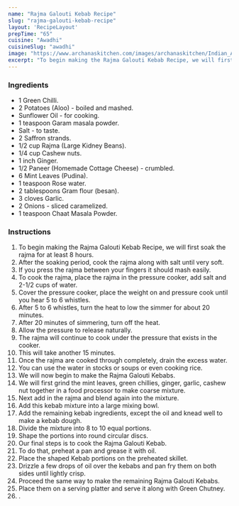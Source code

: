 ---
name: "Rajma Galouti Kebab Recipe"
slug: "rajma-galouti-kebab-recipe"
layout: 'RecipeLayout'
prepTime: "65"
cuisine: "Awadhi"
cuisineSlug: "awadhi"
image: "https://www.archanaskitchen.com/images/archanaskitchen/Indian_Appetizers/Rajma_Veg_Galouti_Kebab_Recipe-12.jpg"
excerpt: "To begin making the Rajma Galouti Kebab Recipe, we will first soak the rajma for at least 8 hours"
---

### Ingredients

- 1 Green Chilli.
- 2 Potatoes (Aloo) - boiled and mashed.
- Sunflower Oil - for cooking.
- 1 teaspoon Garam masala powder.
- Salt - to taste.
- 2 Saffron strands.
- 1/2 cup Rajma (Large Kidney Beans).
- 1/4 cup Cashew nuts.
- 1 inch Ginger.
- 1/2 Paneer (Homemade Cottage Cheese) - crumbled.
- 6 Mint Leaves (Pudina).
- 1 teaspoon Rose water.
- 2 tablespoons Gram flour (besan).
- 3 cloves Garlic.
- 2 Onions - sliced caramelized.
- 1 teaspoon Chaat Masala Powder.

### Instructions

1. To begin making the Rajma Galouti Kebab Recipe, we will first soak the rajma for at least 8 hours.
1. After the soaking period, cook the rajma along with salt until very soft.
1. If you press the rajma between your fingers it should mash easily.
1. To cook the rajma, place the rajma in the pressure cooker, add salt and 2-1/2 cups of water.
1. Cover the pressure cooker, place the weight on and pressure cook until you hear 5 to 6 whistles.
1. After 5 to 6 whistles, turn the heat to low the simmer for about 20 minutes.
1. After 20 minutes of simmering, turn off the heat.
1. Allow the pressure to release naturally.
1. The rajma will continue to cook under the pressure that exists in the cooker.
1. This will take another 15 minutes.
1. Once the rajma are cooked through completely, drain the excess water.
1. You can use the water in stocks or soups or even cooking rice.
1. We will now begin to make the Rajma Galouti Kebabs.
1. We will first grind the mint leaves, green chillies, ginger, garlic, cashew nut together in a food processor to make coarse mixture.
1. Next add in the rajma and blend again into the mixture.
1. Add this kebab mixture into a large mixing bowl.
1. Add the remaining kebab ingredients, except the oil and knead well to make a kebab dough.
1. Divide the mixture into 8 to 10 equal portions.
1. Shape the portions into round circular discs.
1. Our final steps is to cook the Rajma Galouti Kebab.
1. To do that, preheat a pan and grease it with oil.
1. Place the shaped Kebab portions on the preheated skillet.
1. Drizzle a few drops of oil over the kebabs and pan fry them on both sides until lightly crisp.
1. Proceed the same way to make the remaining Rajma Galouti Kebabs.
1. Place them on a serving platter and serve it along with Green Chutney.
1. .
